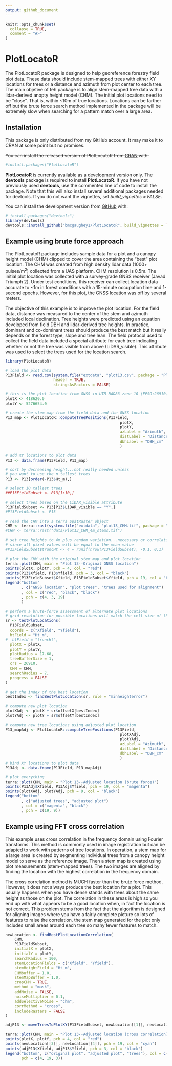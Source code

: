 ```yaml
---
output: github_document
---
```


<!-- README.md is generated from README.Rmd. Please edit that file -->

```r
knitr::opts_chunk$set(
  collapse = TRUE,
  comment = "#>"
)
```

# PlotLocatoR

<!-- badges: start -->
<!-- badges: end -->

The PlotLocatoR package is designed to help georeference forestry field plot data. These data
should include stem-mapped trees with either XY locations for trees or a distance and azimuth from
plot center to each tree. The main objetive of teh package is to align stem-mapped tree data with 
a lidar-derived anopty height model (CHM). The initial plot locations need to be "close". That is, 
within ~10m of true locations. Locations can be farther off but the brute force search method 
implemented in the package will be extremely slow when searching for a pattern match over a large area.

## Installation

This package is only distributed from my GitHub account. It may make it to CRAN at some point but
no promises.

~~You can install the released version of PlotLocatoR from [CRAN](https://CRAN.R-project.org) with:~~

``` r
#install.packages("PlotLocatoR")
```

**PlotLocatoR** is currently available as a development version only. The **devtools** package is required to
install **PlotLocatoR**. If you have not previously used **devtools**, use the commented line of
code to install the package. Note that this will also install several additional packages needed
for devtools. If you do not want the vignettes, set *build_vignettes = FALSE*.

You can install the development version from [GitHub](https://github.com/) with:

``` r
# install.packages("devtools")
library(devtools)
devtools::install_github("bmcgaughey1/PlotLocatoR", build_vignettes = TRUE)
```

## Example using brute force approach

The PlotLocatoR package includes sample data for a plot and a canopy height
model (CHM) clipped to cover the area containing the "best" plot location. The
CHM was created from high density lidar data (1000+ pulses/m^2^) collected from
a UAS platform. CHM resolution is 0.5m. The initial plot location was collected
with a survey-grade GNSS receiver (Javad Triumph 2). Under test conditions, this
receiver can collect location data accurate to ~1m in forest conditions with a
15-minute occupation time and 1-second epochs. However, for this plot, the GNSS
location was off by several meters.

The objective of this example is to improve the plot location. For the field
data, distance was measured to the center of the stem and azimuth included local
declination. Tree heights were predicted using an equation developed from field
DBH and lidar-derived tree heights. In practice, dominant
and co-dominant trees should produce the best match but it really depends on
the forest type, slope and tree lean. The field protocol used to collect the field
data included a special attribute for each tree indicating whether or not the
tree was visible from above (LiDAR_visible). This attribute was used to select the 
trees used for the location search.

```r
library(PlotLocatoR)

# load the plot data
P13Field <- read.csv(system.file("extdata", "plot13.csv", package = "PlotLocatoR", mustWork = TRUE), 
                     header = TRUE,
                     stringsAsFactors = FALSE)

# this is the plot location from GNSS in UTM NAD83 zone 10 (EPSG:26910)
plotX <- 418620.0
plotY <- 5276654.0

# create the stem map from the field data and the GNSS location
P13_map <- PlotLocatoR::computeTreePositions(P13Field,
                                                  plotX,
                                                  plotY,
                                                  azLabel = "Azimuth",
                                                  distLabel = "Distance",
                                                  dbhLabel = "DBH_cm"
                                                  )

# add XY locations to plot data
P13 <- data.frame(P13Field, P13_map)

# sort by decreasing height...not really needed unless 
# you want to use the n tallest trees
P13 <- P13[order(-P13$Ht_m),]

# select 10 tallest trees
##P13FieldSubset <- P13[1:10,]

# select trees based on the LiDAR_visible attribute
P13FieldSubset <- P13[P13$LiDAR_visible == "Y",]
#P13FieldSubset <- P13

# read the CHM into a terra SpatRaster object
CHM <- terra::rast(system.file("extdata", "plot13_CHM.tif", package = "PlotLocatoR", mustWork = TRUE))
#CHM <- terra::rast("data/Plot13_CHM_4m_stems.tif")

# set tree heights to 4m plus random variation...necessary or correlation is undefined
# since all pixel values will be equal to the mean value
#P13FieldSubset$truncHt <- 4 + runif(nrow(P13FieldSubset), -0.1, 0.1)

# plot the CHM with the original stem map and plot location
terra::plot(CHM, main = "Plot 13--Original GNSS location")
points(plotX, plotY, pch = 4, col = "red")
points(P13$Xfield, P13$Yfield, pch = 3, col = "black")
points(P13FieldSubset$Xfield, P13FieldSubset$Yfield, pch = 19, col = "black")
legend("bottom"
       , c("GNSS location", "plot trees", "trees used for alignment")
       , col = c("red", "black", "black")
       , pch = c(4, 3, 19)
       )

# perform a brute-force assessment of alternate plot locations
# grid resolution for possible locations will match the cell size of the CHM
sr <- testPlotLocations(
  P13FieldSubset,
  coords = c("Xfield", "Yfield"),
  htField = "Ht_m",
#  htField = "truncHt",
  plotX = plotX,
  plotY = plotY,
  plotRadius = 17.68,
  treeBufferSize = 1,
  crs = 26910,
  CHM = CHM,
  searchRadius = 7,
  progress = FALSE
)

# get the index of the best location
bestIndex <- findBestPlotLocation(sr, rule = "minheighterror")

# compute new plot location
plotXAdj <- plotX + sr$offsetX[bestIndex]
plotYAdj <- plotY + sr$offsetY[bestIndex]

# compute new tree locations using adjusted plot location
P13_mapAdj <- PlotLocatoR::computeTreePositions(P13Field,
                                                  plotXAdj,
                                                  plotYAdj,
                                                  azLabel = "Azimuth",
                                                  distLabel = "Distance",
                                                  dbhLabel = "DBH_cm"
                                                  )
# bind XY locations to plot data
P13Adj <- data.frame(P13Field, P13_mapAdj)

# plot everything
terra::plot(CHM, main = "Plot 13--Adjusted location (brute force)")
points(P13Adj$Xfield, P13Adj$Yfield, pch = 19, col = "magenta")
points(plotXAdj, plotYAdj, pch = 9, col = "black")
legend("bottom"
       , c("adjusted trees", "adjusted plot")
       , col = c("magenta", "black")
       , pch = c(19, 9))

```

## Example using FFT cross correlation

This example uses cross correlation in the frequency domain using Fourier transforms. This method is commonly used in image registration
but can be adapted to work with patterns of tree locations. In operation, a stem map for a large area is created by segmenting individual trees
from a canopy height model to serve as the reference image. Then a stem map is created using plot measurements (stem-mapped trees). The two images
are aligned by finding the location with the highest correlation in the frequency domain.

The cross correlation method is MUCH faster than the brute force method. However, it does not always produce the best location for a plot. 
This usually happens when you have dense stands with trees about the same height as those on the plot. The correlation in these areas is high
so you end up with what appears to be a good location when, in fact the location is not correct. This problem stems from the fact that the 
algorithm is designed for aligning images where you have a fairly complete picture so lots of features to raise the correlation. 
the stem map generated for the plot only includes small areas around each tree so many fewer features to match.

```r
newLocation <- findBestPlotLocationCorrelation(
    CHM,
    P13FieldSubset,
    initialX = plotX,
    initialY = plotY,
    searchRadius = 100,
    stemLocationFields = c("Xfield", "Yfield"),
    stemHeightField = "Ht_m",
    CHMbuffer = 1.0,
    stemMapBuffer = 1.0,
    cropCHM = TRUE,
    method = "mask",
    addNoise = FALSE,
    noiseMultiplier = 0.1,
    addSelectiveNoise = "chm",
    corrMethod = "cross",
    includeRasters = FALSE
)

adjP13 <- moveTreesToPlotXY(P13FieldSubset, newLocation[[1]], newLocation[[2]])

terra::plot(CHM, main = "Plot 13--Adjusted location (cross correlation)")
points(plotX, plotY, pch = 4, col = "red")
points(newLocation[[3]], newLocation[[4]], pch = 19, col = "cyan")
points(adjP13$Xfield, adjP13$Yfield, pch = 3, col = "black")
legend("bottom", c("original plot", "adjusted plot", "trees"), col = c("red", "cyan", "black"), 
       pch = c(4, 19, 3))
       
```

